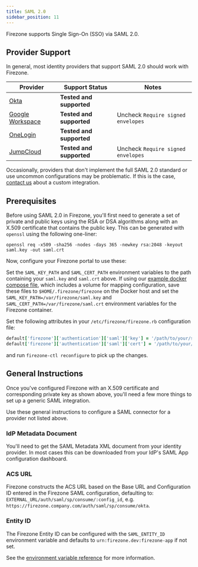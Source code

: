 ```yaml
---
title: SAML 2.0
sidebar_position: 11
---
```


Firezone supports Single Sign-On (SSO) via SAML 2.0.

## Provider Support

In general, most identity providers that support SAML 2.0 should work with
Firezone.

| Provider                   | Support Status           | Notes                              |
| ---                        | ---                      | ---                                |
| [Okta](okta)               | **Tested and supported** |                                    |
| [Google Workspace](google) | **Tested and supported** | Uncheck `Require signed envelopes` |
| [OneLogin](onelogin)       | **Tested and supported** |                                    |
| [JumpCloud](jumpcloud)     | **Tested and supported** | Uncheck `Require signed envelopes` |

Occasionally, providers that don't implement the full SAML 2.0 standard or use
uncommon configurations may be problematic. If this is the case, [contact us](
https://www.firezone.dev/contact/sales) about a custom integration.

## Prerequisites

Before using SAML 2.0 in Firezone, you'll first need to generate a set of
private and public keys using the RSA or DSA algorithms along with an X.509
certificate that contains the public key. This can be generated with `openssl`
using the following one-liner:

```text
openssl req -x509 -sha256 -nodes -days 365 -newkey rsa:2048 -keyout saml.key -out saml.crt
```

Now, configure your Firezone portal to use these:

<Tabs>
  <TabItem value="docker" label="Docker" default>

Set the `SAML_KEY_PATH` and `SAML_CERT_PATH` environment variables to
the path containing your `saml.key` and `saml.crt` above. If using our [example
docker compose file](https://github.com/firezone/firezone/blob/master/docker-compose.prod.yml),
which includes a volume for mapping configuration,
save these files to `$HOME/.firezone/firezone` on the Docker host and set the
`SAML_KEY_PATH=/var/firezone/saml.key` and
`SAML_CERT_PATH=/var/firezone/saml.crt` environment variables for the Firezone
container.

  </TabItem>
  <TabItem value="omnibus" label="Omnibus">

Set the following attributes in your `/etc/firezone/firezone.rb`
configuration file:

```ruby
default['firezone']['authentication']['saml']['key'] = '/path/to/your/saml.key'
default['firezone']['authentication']['saml']['cert'] = '/path/to/your/saml.crt'
```

and run `firezone-ctl reconfigure` to pick up the changes.

  </TabItem>
</Tabs>

## General Instructions

Once you've configured Firezone with an X.509 certificate and corresponding
private key as shown above, you'll need a few more things to set up a generic
SAML integration.

Use these general instructions to configure a SAML connector for a provider not listed
above.

### IdP Metadata Document

You'll need to get the SAML Metadata XML document from your identity provider. In most
cases this can be downloaded from your IdP's SAML App configuration dashboard.

### ACS URL

Firezone constructs the ACS URL based on the Base URL and Configuration ID entered
in the Firezone SAML configuration, defaulting to: `EXTERNAL_URL/auth/saml/sp/consume/:config_id`,
e.g. `https://firezone.company.com/auth/saml/sp/consume/okta`.

### Entity ID

The Firezone Entity ID can be configured with the `SAML_ENTITY_ID` environment variable
and defaults to `urn:firezone.dev:firezone-app` if not set.

See the [environment variable reference](/reference/env-vars) for more information.
